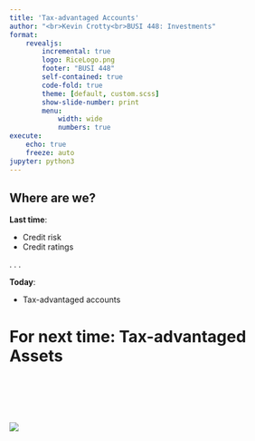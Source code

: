 ```yaml
---
title: 'Tax-advantaged Accounts'
author: "<br>Kevin Crotty<br>BUSI 448: Investments"
format: 
    revealjs:
        incremental: true
        logo: RiceLogo.png
        footer: "BUSI 448"
        self-contained: true
        code-fold: true
        theme: [default, custom.scss]
        show-slide-number: print
        menu: 
            width: wide
            numbers: true             
execute:
    echo: true
    freeze: auto
jupyter: python3
---
```


## Where are we?
**Last time**:

::: {.nonincremental}
- Credit risk
- Credit ratings
:::

. . . 

**Today**:

::: {.nonincremental}
- Tax-advantaged accounts
:::




# For next time: Tax-advantaged Assets

<br><br><br><br>

![](RiceLogo.png){fig-align="center"}

